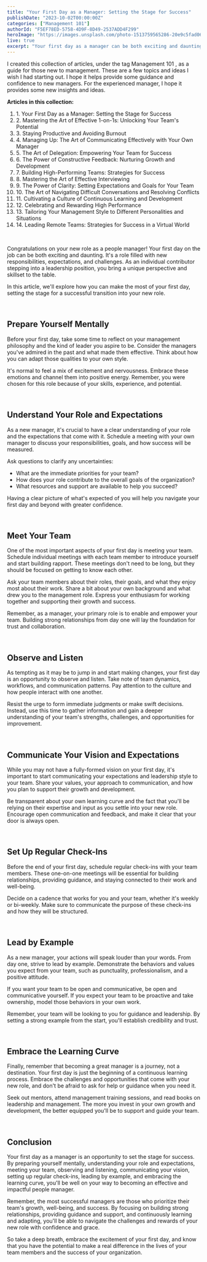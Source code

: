 ```yaml
---
title: "Your First Day as a Manager: Setting the Stage for Success"
publishDate: "2023-10-02T00:00:00Z"
categories: ["Management 101"]
authorId: "F5EF78ED-5758-4D9F-8D49-2537ADD4F299"
heroImage: "https://images.unsplash.com/photo-1513759565286-20e9c5fad06b?q=80&w=3870&auto=format&fit=crop&ixlib=rb-4.0.3&ixid=M3wxMjA3fDB8MHxwaG90by1wYWdlfHx8fGVufDB8fHx8fA%3D%3D"
live: true
excerpt: "Your first day as a manager can be both exciting and daunting. It's a role filled with new responsibilities, expectations, and challenges. In this article, we'll explore how you can make the most of your first day, setting the stage for a successful transition into your new role as a people manager."
---
```


<Summary>
  I created this collection of articles, under the tag <Tag>Management 101</Tag>
  , as a guide for those new to management. These are a few topics and ideas I
  wish I had starting out. I hope it helps provide some guidance and confidence
  to new managers. For the experienced manager, I hope it provides some new
  insights and ideas.

  <strong>Articles in this collection:</strong>
  <Indent>
  <ol>
    <li>1. <InternalLink href="/blog/mgmt101-00-first-day">Your First Day as a Manager: Setting the Stage for Success</InternalLink></li>
    <li>2. <InternalLink href="/blog/mgmt101-01-1on1s">Mastering the Art of Effective 1-on-1s: Unlocking Your Team's Potential</InternalLink></li>
    <li>3. <InternalLink href="/blog/mgmt101-02-staying-productive">Staying Productive and Avoiding Burnout</InternalLink></li>
    <li>4. <InternalLink href="/blog/mgmt101-03-managing-up">Managing Up: The Art of Communicating Effectively with Your Own Manager</InternalLink></li>
    <li>5. <InternalLink href="/blog/mgmt101-04-delegation">The Art of Delegation: Empowering Your Team for Success</InternalLink></li>
    <li>6. <InternalLink href="/blog/mgmt101-05-feedback">The Power of Constructive Feedback: Nurturing Growth and Development</InternalLink></li>
    <li>7. <InternalLink href="/blog/mgmt101-06-attracting-top-people">Building High-Performing Teams: Strategies for Success</InternalLink></li>
    <li>8. <InternalLink href="/blog/mgmt101-07-effective-interviewing">Mastering the Art of Effective Interviewing</InternalLink></li>
    <li>9. <InternalLink href="/blog/mgmt101-08-clear-expectations">The Power of Clarity: Setting Expectations and Goals for Your Team</InternalLink></li>
    <li>10. <InternalLink href="/blog/mgmt101-09-difficult-conversations">The Art of Navigating Difficult Conversations and Resolving Conflicts</InternalLink></li>
    <li>11. <InternalLink href="/blog/mgmt101-10-continuous-learning">Cultivating a Culture of Continuous Learning and Development</InternalLink></li>
    <li>12. <InternalLink href="/blog/mgmt101-11-rewarding-high-performance">Celebrating and Rewarding High Performance</InternalLink></li>
    <li>13. <InternalLink href="/blog/mgmt101-12-personalities-and-differences">Tailoring Your Management Style to Different Personalities and Situations</InternalLink></li>
    <li>14. <InternalLink href="/blog/mgmt101-13-managing-remote-teams">Leading Remote Teams: Strategies for Success in a Virtual World</InternalLink></li>
  </ol>
  </Indent>
</Summary>

<br />

Congratulations on your new role as a people manager! Your first day on the job can be both exciting and daunting. It's a role filled with new responsibilities, expectations, and challenges. As an individual contributor stepping into a leadership position, you bring a unique perspective and skillset to the table.

In this article, we'll explore how you can make the most of your first day, setting the stage for a successful transition into your new role.

<br />

## Prepare Yourself Mentally

Before your first day, take some time to reflect on your management philosophy and the kind of leader you aspire to be. Consider the managers you've admired in the past and what made them effective. Think about how you can adapt those qualities to your own style.

It's normal to feel a mix of excitement and nervousness. Embrace these emotions and channel them into positive energy. Remember, you were chosen for this role because of your skills, experience, and potential.

<br />

## Understand Your Role and Expectations

As a new manager, it's crucial to have a clear understanding of your role and the expectations that come with it. Schedule a meeting with your own manager to discuss your responsibilities, goals, and how success will be measured.

Ask questions to clarify any uncertainties:

- What are the immediate priorities for your team?
- How does your role contribute to the overall goals of the organization?
- What resources and support are available to help you succeed?

Having a clear picture of what's expected of you will help you navigate your first day and beyond with greater confidence.

<br />

## Meet Your Team

One of the most important aspects of your first day is meeting your team. Schedule individual meetings with each team member to introduce yourself and start building rapport. These meetings don't need to be long, but they should be focused on getting to know each other.

Ask your team members about their roles, their goals, and what they enjoy most about their work. Share a bit about your own background and what drew you to the management role. Express your enthusiasm for working together and supporting their growth and success.

Remember, as a manager, your primary role is to enable and empower your team. Building strong relationships from day one will lay the foundation for trust and collaboration.

<br />

## Observe and Listen

As tempting as it may be to jump in and start making changes, your first day is an opportunity to observe and listen. Take note of team dynamics, workflows, and communication patterns. Pay attention to the culture and how people interact with one another.

Resist the urge to form immediate judgments or make swift decisions. Instead, use this time to gather information and gain a deeper understanding of your team's strengths, challenges, and opportunities for improvement.

<br />

## Communicate Your Vision and Expectations

While you may not have a fully-formed vision on your first day, it's important to start communicating your expectations and leadership style to your team. Share your values, your approach to communication, and how you plan to support their growth and development.

Be transparent about your own learning curve and the fact that you'll be relying on their expertise and input as you settle into your new role. Encourage open communication and feedback, and make it clear that your door is always open.

<br />

## Set Up Regular Check-Ins

Before the end of your first day, schedule regular check-ins with your team members. These one-on-one meetings will be essential for building relationships, providing guidance, and staying connected to their work and well-being.

Decide on a cadence that works for you and your team, whether it's weekly or bi-weekly. Make sure to communicate the purpose of these check-ins and how they will be structured.

<br />

## Lead by Example

As a new manager, your actions will speak louder than your words. From day one, strive to lead by example. Demonstrate the behaviors and values you expect from your team, such as punctuality, professionalism, and a positive attitude.

If you want your team to be open and communicative, be open and communicative yourself. If you expect your team to be proactive and take ownership, model those behaviors in your own work.

Remember, your team will be looking to you for guidance and leadership. By setting a strong example from the start, you'll establish credibility and trust.

<br />

## Embrace the Learning Curve

Finally, remember that becoming a great manager is a journey, not a destination. Your first day is just the beginning of a continuous learning process. Embrace the challenges and opportunities that come with your new role, and don't be afraid to ask for help or guidance when you need it.

Seek out mentors, attend management training sessions, and read books on leadership and management. The more you invest in your own growth and development, the better equipped you'll be to support and guide your team.

<br />

## Conclusion

Your first day as a manager is an opportunity to set the stage for success. By preparing yourself mentally, understanding your role and expectations, meeting your team, observing and listening, communicating your vision, setting up regular check-ins, leading by example, and embracing the learning curve, you'll be well on your way to becoming an effective and impactful people manager.

Remember, the most successful managers are those who prioritize their team's growth, well-being, and success. By focusing on building strong relationships, providing guidance and support, and continuously learning and adapting, you'll be able to navigate the challenges and rewards of your new role with confidence and grace.

So take a deep breath, embrace the excitement of your first day, and know that you have the potential to make a real difference in the lives of your team members and the success of your organization.
